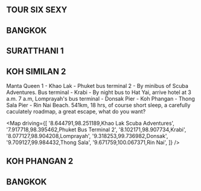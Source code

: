 
## TOUR SIX SEXY

## BANGKOK

## SURATTHANI 1

## KOH SIMILAN 2

Manta Queen 1 - Khao Lak - Phuket bus terminal 2 - By minibus of Scuba Adventures.
Bus terminal - Krabi - By night bus to Hat Yai, arrive hotel at 3 a.m.
7 a.m, Lomprayah's bus terminal - Donsak Pier - Koh Phangan - Thong Sala Pier - Rin Nai Beach.
541km, 18 hrs, of course short sleep, a carefully caculately roadmap, a great escape, what do you want?

<Map driving={[ '8.644791,98.251189,Khao Lak Scuba Adventures', '7.917718,98.395462,Phuket Bus Terminal 2', '8.102171,98.907734,Krabi', '8.077127,98.904208,Lomprayah', '9.318253,99.736982,Donsak', '9.709127,99.984432,Thong Sala', '9.671759,100.067371,Rin Nai', ]} />

## KOH PHANGAN 2

## BANGKOK
